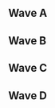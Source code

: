 {{DISPLAYTITLE:Function(1): Singles Pools}}{{SetGame|melee}}
{{tabs static
|name1=Overview
|link1=Function/1
|name2=Singles Pools
|link2=Function/1/Singles Pools
|name3=Singles Bracket
|link3=Function/1/Singles Bracket
|name4=Doubles Pools
|link4=Function/1/Doubles Pools
|name5=Doubles Bracket
|link5=Function/1/Doubles Bracket
|This=2
}}
==Wave A==
{{Box|start|padding=2em}}
==={{HiddenSort|A1}}===
{{GroupTableStart |Bracket A1|width=300px}}
{{GroupTableSlot|Wizzrobe|flag=us|win_m=2|lose_m=0|place=1|bg=up|go={{advance|Function/1/Singles Bracket#Winners Bracket}}}}
{{GroupTableSlot|HiFi|flag=us|win_m=2|lose_m=0|place=1|bg=up|go={{advance|Function/1/Singles Bracket#Winners Bracket}}}}
{{GroupTableSlot|Animal Companion|flag=us|win_m=2|lose_m=1|place=3|bg=stay|go={{advance|Function/1/Singles Bracket#Losers Bracket}}}}
{{GroupTableSlot|booty blast warrior|flag=us|win_m=2|lose_m=1|place=3|bg=stay|go={{advance|Function/1/Singles Bracket#Losers Bracket}}}}
{{GroupTableSlot|Winkledink|flag=us|win_m=2|lose_m=2|place=5|bg=down}}
{{GroupTableSlot|Absolome|flag=us|win_m=2|lose_m=2|place=5|bg=down}}
{{GroupTableSlot|Vasculinity|flag=us|win_m=0|lose_m=2|place=7|bg=down}}
{{GroupTableSlot|Dertdobber|flag=us|win_m=0|lose_m=2|place=7|bg=down}}
{{GroupTableSlot|Amarula|flag=us|win_m=0|lose_m=2|place=9|bg=down}}
{{GroupTableEnd}}
{{Box|break|padding=2em}}

==={{HiddenSort|A2}}===
{{GroupTableStart |Bracket A2|width=300px}}
{{GroupTableSlot|MrLz|flag=us|win_m=2|lose_m=0|place=1|bg=up|go={{advance|Function/1/Singles Bracket#Winners Bracket}}}}
{{GroupTableSlot|2KrunkVillain|flag=us|win_m=2|lose_m=0|place=1|bg=up|go={{advance|Function/1/Singles Bracket#Winners Bracket}}}}
{{GroupTableSlot|bearsfan092|flag=us|win_m=2|lose_m=1|place=3|bg=stay|go={{advance|Function/1/Singles Bracket#Losers Bracket}}}}
{{GroupTableSlot|Putin4ever|flag=us|win_m=2|lose_m=1|place=3|bg=stay|go={{advance|Function/1/Singles Bracket#Losers Bracket}}}}
{{GroupTableSlot|BroChill|flag=us|win_m=2|lose_m=2|place=5|bg=down}}
{{GroupTableSlot|Noided|flag=us|win_m=1|lose_m=2|place=5|bg=down}}
{{GroupTableSlot|PepperJack|flag=us|win_m=1|lose_m=2|place=7|bg=down}}
{{GroupTableSlot|Omega|flag=us|win_m=0|lose_m=2|place=7|bg=down}}
{{GroupTableSlot|SteakSauce|flag=us|win_m=0|lose_m=2|place=9|bg=down}}
{{GroupTableEnd}}
{{Box|break|padding=2em}}

==={{HiddenSort|A3}}===
{{GroupTableStart |Bracket A3|width=300px}}
{{GroupTableSlot|Gas$|flag=us|win_m=2|lose_m=0|place=1|bg=up|go={{advance|Function/1/Singles Bracket#Winners Bracket}}}}
{{GroupTableSlot|Krudo|flag=us|win_m=2|lose_m=0|place=1|bg=up|go={{advance|Function/1/Singles Bracket#Winners Bracket}}}}
{{GroupTableSlot|Jet|flag=us|win_m=2|lose_m=1|place=3|bg=stay|go={{advance|Function/1/Singles Bracket#Losers Bracket}}}}
{{GroupTableSlot|Pants|flag=us|win_m=2|lose_m=1|place=3|bg=stay|go={{advance|Function/1/Singles Bracket#Losers Bracket}}}}
{{GroupTableSlot|BigPlayRay|flag=us|win_m=2|lose_m=2|place=5|bg=down}}
{{GroupTableSlot|Dezno|flag=us|win_m=1|lose_m=2|place=5|bg=down}}
{{GroupTableSlot|Shuffla|flag=us|win_m=1|lose_m=2|place=7|bg=down}}
{{GroupTableSlot|MAXE|flag=us|win_m=0|lose_m=2|place=7|bg=down}}
{{GroupTableSlot|bag|flag=us|win_m=0|lose_m=2|place=9|bg=down}}
{{GroupTableEnd}}
{{Box|break|padding=2em}}

==={{HiddenSort|A4}}===
{{GroupTableStart |Bracket A4|width=300px}}
{{GroupTableSlot|XIF|flag=us|win_m=2|lose_m=0|place=1|bg=up|go={{advance|Function/1/Singles Bracket#Winners Bracket}}}}
{{GroupTableSlot|Envy|flag=us|win_m=2|lose_m=0|place=1|bg=up|go={{advance|Function/1/Singles Bracket#Winners Bracket}}}}
{{GroupTableSlot|Dog|flag=us|win_m=2|lose_m=1|place=3|bg=stay|go={{advance|Function/1/Singles Bracket#Losers Bracket}}}}
{{GroupTableSlot|Yeroc|flag=us|win_m=2|lose_m=1|place=3|bg=stay|go={{advance|Function/1/Singles Bracket#Losers Bracket}}}}
{{GroupTableSlot|RobinHood|flag=us|win_m=2|lose_m=2|place=5|bg=down}}
{{GroupTableSlot|Tyrø|flag=us|win_m=1|lose_m=2|place=5|bg=down}}
{{GroupTableSlot|slickRick|flag=us|win_m=1|lose_m=2|place=7|bg=down}}
{{GroupTableSlot|Optismo|flag=us|win_m=0|lose_m=2|place=7|bg=down}}
{{GroupTableSlot|beanhaüs|flag=us|win_m=0|lose_m=2|place=9|bg=down}}
{{GroupTableEnd}}
{{Box|end}}

==Wave B==
{{Box|start|padding=2em}}
==={{HiddenSort|B1}}===
{{GroupTableStart |Bracket B1|width=300px}}
{{GroupTableSlot|R2DLiu|flag=us|win_m=2|lose_m=0|place=1|bg=up|go={{advance|Function/1/Singles Bracket#Winners Bracket}}}}
{{GroupTableSlot|DAB|flag=us|win_m=2|lose_m=0|place=1|bg=up|go={{advance|Function/1/Singles Bracket#Winners Bracket}}}}
{{GroupTableSlot|RJW|flag=us|win_m=3|lose_m=1|place=3|bg=stay|go={{advance|Function/1/Singles Bracket#Losers Bracket}}}}
{{GroupTableSlot|TwistyTreats|flag=us|win_m=2|lose_m=1|place=3|bg=stay|go={{advance|Function/1/Singles Bracket#Losers Bracket}}}}
{{GroupTableSlot|Blook|flag=us|win_m=2|lose_m=2|place=5|bg=down}}
{{GroupTableSlot|Dandy|flag=|win_m=1|lose_m=2|place=5|bg=down}}
{{GroupTableSlot|Slips|flag=us|win_m=1|lose_m=2|place=7|bg=down}}
{{GroupTableSlot|tenpai!!|flag=us|win_m=1|lose_m=2|place=7|bg=down}}
{{GroupTableSlot|JiggyJ|flag=us|win_m=0|lose_m=2|place=9|bg=down}}
{{GroupTableSlot|HRCtypo|flag=us|win_m=0|lose_m=2|place=9|bg=down}}
{{GroupTableEnd}}
{{Box|break|padding=2em}}

==={{HiddenSort|B2}}===
{{GroupTableStart |Bracket B2|width=300px}}
{{GroupTableSlot|baka4moe|flag=us|win_m=2|lose_m=0|place=1|bg=up|go={{advance|Function/1/Singles Bracket#Winners Bracket}}}}
{{GroupTableSlot|Tubesssbm|flag=us|win_m=2|lose_m=0|place=1|bg=up|go={{advance|Function/1/Singles Bracket#Winners Bracket}}}}
{{GroupTableSlot|Jwilli|flag=us|win_m=2|lose_m=1|place=3|bg=stay|go={{advance|Function/1/Singles Bracket#Losers Bracket}}}}
{{GroupTableSlot|jarrod|flag=us|win_m=2|lose_m=1|place=3|bg=stay|go={{advance|Function/1/Singles Bracket#Losers Bracket}}}}
{{GroupTableSlot|Landry|flag=us|win_m=2|lose_m=2|place=5|bg=down}}
{{GroupTableSlot|Who?|flag=us|win_m=2|lose_m=2|place=5|bg=down}}
{{GroupTableSlot|Spilled Milk|flag=us|win_m=1|lose_m=2|place=7|bg=down}}
{{GroupTableSlot|What.|flag=us|win_m=1|lose_m=2|place=7|bg=down}}
{{GroupTableSlot|HeirHog|flag=us|win_m=0|lose_m=2|place=9|bg=down}}
{{GroupTableSlot|Ni-bo|flag=us|win_m=0|lose_m=2|place=9|bg=down}}
{{GroupTableEnd}}
{{Box|break|padding=2em}}

==={{HiddenSort|B3}}===
{{GroupTableStart |Bracket B3|width=300px}}
{{GroupTableSlot|KPAN|flag=us|win_m=2|lose_m=0|place=1|bg=up|go={{advance|Function/1/Singles Bracket#Winners Bracket}}}}
{{GroupTableSlot|Kip|flag=us|win_m=2|lose_m=0|place=1|bg=up|go={{advance|Function/1/Singles Bracket#Winners Bracket}}}}
{{GroupTableSlot|ZENT|flag=us|win_m=2|lose_m=1|place=3|bg=stay|go={{advance|Function/1/Singles Bracket#Losers Bracket}}}}
{{GroupTableSlot|Silver|flag=us|win_m=2|lose_m=1|place=3|bg=stay|go={{advance|Function/1/Singles Bracket#Losers Bracket}}}}
{{GroupTableSlot|MarVeL|flag=us|win_m=2|lose_m=2|place=5|bg=down}}
{{GroupTableSlot|Agent|flag=us|win_m=2|lose_m=2|place=5|bg=down}}
{{GroupTableSlot|rubber tubing|flag=us|win_m=1|lose_m=2|place=7|bg=down}}
{{GroupTableSlot|AlexIsStarving|flag=us|win_m=1|lose_m=2|place=7|bg=down}}
{{GroupTableSlot|RAN|flag=us|win_m=0|lose_m=2|place=9|bg=down}}
{{GroupTableSlot|ave|flag=us|win_m=0|lose_m=2|place=9|bg=down}}
{{GroupTableEnd}}
{{Box|break|padding=2em}}

==={{HiddenSort|B4}}===
{{GroupTableStart |Bracket B4|width=300px}}
{{GroupTableSlot|Gato|flag=us|win_m=2|lose_m=0|place=1|bg=up|go={{advance|Function/1/Singles Bracket#Winners Bracket}}}}
{{GroupTableSlot|Druggedfox|flag=us|win_m=2|lose_m=0|place=1|bg=up|go={{advance|Function/1/Singles Bracket#Winners Bracket}}}}
{{GroupTableSlot|BeefTip|flag=us|win_m=2|lose_m=1|place=3|bg=stay|go={{advance|Function/1/Singles Bracket#Losers Bracket}}}}
{{GroupTableSlot|GAwes|flag=us|win_m=2|lose_m=1|place=3|bg=stay|go={{advance|Function/1/Singles Bracket#Losers Bracket}}}}
{{GroupTableSlot|50k!|flag=us|win_m=2|lose_m=2|place=5|bg=down}}
{{GroupTableSlot|SDeems|flag=us|win_m=2|lose_m=2|place=5|bg=down}}
{{GroupTableSlot|Norcroc|flag=us|win_m=1|lose_m=2|place=7|bg=down}}
{{GroupTableSlot|cOral|flag=us|win_m=1|lose_m=2|place=7|bg=down}}
{{GroupTableSlot|PretzelGuy|flag=us|win_m=0|lose_m=2|place=9|bg=down}}
{{GroupTableSlot|Jaxsem|flag=us|win_m=0|lose_m=2|place=9|bg=down}}
{{GroupTableEnd}}
{{Box|end}}

==Wave C==
{{Box|start|padding=2em}}
==={{HiddenSort|C1}}===
{{GroupTableStart |Bracket C1|width=300px}}
{{GroupTableSlot|iluvcrispix|flag=us|win_m=2|lose_m=0|place=1|bg=up|go={{advance|Function/1/Singles Bracket#Winners Bracket}}}}
{{GroupTableSlot|Smashdaddy|flag=us|win_m=2|lose_m=0|place=1|bg=up|go={{advance|Function/1/Singles Bracket#Winners Bracket}}}}
{{GroupTableSlot|iKrager|flag=us|win_m=3|lose_m=1|place=3|bg=stay|go={{advance|Function/1/Singles Bracket#Losers Bracket}}}}
{{GroupTableSlot|Soap|flag=us|win_m=2|lose_m=1|place=3|bg=stay|go={{advance|Function/1/Singles Bracket#Losers Bracket}}}}
{{GroupTableSlot|Troy|flag=us|win_m=2|lose_m=2|place=5|bg=down}}
{{GroupTableSlot|Tal|flag=us|win_m=1|lose_m=2|place=5|bg=down}}
{{GroupTableSlot|Ice Age|flag=us|win_m=1|lose_m=2|place=7|bg=down}}
{{GroupTableSlot|GoHahn|flag=us|win_m=1|lose_m=2|place=7|bg=down}}
{{GroupTableSlot|Sampai|flag=us|win_m=0|lose_m=2|place=9|bg=down}}
{{GroupTableSlot|Comic|flag=us|win_m=0|lose_m=2|place=9|bg=down}}
{{GroupTableEnd}}
{{Box|break|padding=2em}}

==={{HiddenSort|C2}}===
{{GroupTableStart |Bracket C2|width=300px}}
{{GroupTableSlot|Greenmario|flag=us|win_m=2|lose_m=0|place=1|bg=up|go={{advance|Function/1/Singles Bracket#Winners Bracket}}}}
{{GroupTableSlot|Sharkz|flag=us|win_m=2|lose_m=0|place=1|bg=up|go={{advance|Function/1/Singles Bracket#Winners Bracket}}}}
{{GroupTableSlot|Dr. Payne|flag=us|win_m=2|lose_m=1|place=3|bg=stay|go={{advance|Function/1/Singles Bracket#Losers Bracket}}}}
{{GroupTableSlot|MrBeenReady|flag=us|win_m=2|lose_m=1|place=3|bg=stay|go={{advance|Function/1/Singles Bracket#Losers Bracket}}}}
{{GroupTableSlot|BBQ|flag=us|win_m=2|lose_m=2|place=5|bg=down}}
{{GroupTableSlot|Anuran|flag=us|win_m=2|lose_m=2|place=5|bg=down}}
{{GroupTableSlot|Luminites|flag=us|win_m=1|lose_m=2|place=7|bg=down}}
{{GroupTableSlot|Cruelty King|flag=us|win_m=1|lose_m=2|place=7|bg=down}}
{{GroupTableSlot|Afghans|flag=us|win_m=0|lose_m=2|place=9|bg=down}}
{{GroupTableSlot|Irminger|flag=us|win_m=0|lose_m=2|place=9|bg=down}}
{{GroupTableEnd}}
{{Box|break|padding=2em}}

==={{HiddenSort|C3}}===
{{GroupTableStart |Bracket C3|width=300px}}
{{GroupTableSlot|Type1|flag=us|win_m=2|lose_m=0|place=1|bg=up|go={{advance|Function/1/Singles Bracket#Winners Bracket}}}}
{{GroupTableSlot|Oaty|flag=us|win_m=2|lose_m=0|place=1|bg=up|go={{advance|Function/1/Singles Bracket#Winners Bracket}}}}
{{GroupTableSlot|YOld|flag=us|win_m=3|lose_m=1|place=3|bg=stay|go={{advance|Function/1/Singles Bracket#Losers Bracket}}}}
{{GroupTableSlot|Octopi Stirfry|flag=us|win_m=2|lose_m=1|place=3|bg=stay|go={{advance|Function/1/Singles Bracket#Losers Bracket}}}}
{{GroupTableSlot|Mage|flag=us|win_m=2|lose_m=2|place=5|bg=down}}
{{GroupTableSlot|Will Smith|flag=us|win_m=1|lose_m=2|place=5|bg=down}}
{{GroupTableSlot|Breezy|flag=us|win_m=1|lose_m=2|place=7|bg=down}}
{{GroupTableSlot|tenbutts|flag=us|win_m=1|lose_m=2|place=7|bg=down}}
{{GroupTableSlot|KingCons|flag=us|win_m=0|lose_m=2|place=9|bg=down}}
{{GroupTableSlot|Reeceboy|flag=us|win_m=0|lose_m=2|place=9|bg=down}}
{{GroupTableEnd}}
{{Box|break|padding=2em}}

==={{HiddenSort|C4}}===
{{GroupTableStart |Bracket C4|width=300px}}
{{GroupTableSlot|dashdancedan|flag=us|win_m=2|lose_m=0|place=1|bg=up|go={{advance|Function/1/Singles Bracket#Winners Bracket}}}}
{{GroupTableSlot|Colbol|flag=us|win_m=2|lose_m=0|place=1|bg=up|go={{advance|Function/1/Singles Bracket#Winners Bracket}}}}
{{GroupTableSlot|Ryko|flag=us|win_m=3|lose_m=1|place=3|bg=stay|go={{advance|Function/1/Singles Bracket#Losers Bracket}}}}
{{GroupTableSlot|StackDolla$|flag=us|win_m=2|lose_m=1|place=3|bg=stay|go={{advance|Function/1/Singles Bracket#Losers Bracket}}}}
{{GroupTableSlot|R.L. Shine|flag=us|win_m=2|lose_m=2|place=5|bg=down}}
{{GroupTableSlot|Ya Boi Choi|flag=us|win_m=2|lose_m=2|place=5|bg=down}}
{{GroupTableSlot|Skeletom|flag=us|win_m=1|lose_m=2|place=7|bg=down}}
{{GroupTableSlot|Een|flag=us|win_m=0|lose_m=2|place=7|bg=down}}
{{GroupTableSlot|Wills|flag=us|win_m=0|lose_m=2|place=9|bg=down}}
{{GroupTableSlot|ATG|flag=us|win_m=0|lose_m=2|place=9|bg=down}}
{{GroupTableEnd}}
{{Box|end}}

==Wave D==
{{Box|start|padding=2em}}
==={{HiddenSort|D1}}===
{{GroupTableStart |Bracket D1|width=300px}}
{{GroupTableSlot|Yort|flag=us|win_m=2|lose_m=0|place=1|bg=up|go={{advance|Function/1/Singles Bracket#Winners Bracket}}}}
{{GroupTableSlot|Slipnslide|flag=us|win_m=2|lose_m=0|place=1|bg=up|go={{advance|Function/1/Singles Bracket#Winners Bracket}}}}
{{GroupTableSlot|Regi|flag=us|win_m=2|lose_m=1|place=3|bg=stay|go={{advance|Function/1/Singles Bracket#Losers Bracket}}}}
{{GroupTableSlot|Dash|flag=us|win_m=2|lose_m=1|place=3|bg=stay|go={{advance|Function/1/Singles Bracket#Losers Bracket}}}}
{{GroupTableSlot|MOP|flag=us|win_m=2|lose_m=2|place=5|bg=down}}
{{GroupTableSlot|Othingar Fireblood|flag=us|win_m=2|lose_m=2|place=5|bg=down}}
{{GroupTableSlot|wafis|flag=us|win_m=1|lose_m=2|place=7|bg=down}}
{{GroupTableSlot|Breaks|flag=us|win_m=1|lose_m=2|place=7|bg=down}}
{{GroupTableSlot|Horbit|flag=us|win_m=0|lose_m=2|place=9|bg=down}}
{{GroupTableSlot|Bendy|flag=us|win_m=0|lose_m=2|place=9|bg=down}}
{{GroupTableEnd}}
{{Box|break|padding=2em}}

==={{HiddenSort|D2}}===
{{GroupTableStart |Bracket D2|width=300px}}
{{GroupTableSlot|Zasa|flag=us|win_m=2|lose_m=0|place=1|bg=up|go={{advance|Function/1/Singles Bracket#Winners Bracket}}}}
{{GroupTableSlot|Flamin Roy|flag=us|win_m=2|lose_m=0|place=1|bg=up|go={{advance|Function/1/Singles Bracket#Winners Bracket}}}}
{{GroupTableSlot|Pelipper|flag=us|win_m=2|lose_m=1|place=3|bg=stay|go={{advance|Function/1/Singles Bracket#Losers Bracket}}}}
{{GroupTableSlot|paintman|flag=us|win_m=2|lose_m=1|place=3|bg=stay|go={{advance|Function/1/Singles Bracket#Losers Bracket}}}}
{{GroupTableSlot|Bottle|flag=us|win_m=2|lose_m=2|place=5|bg=down}}
{{GroupTableSlot|Slival|flag=us|win_m=2|lose_m=2|place=5|bg=down}}
{{GroupTableSlot|Gilgadu|flag=us|win_m=1|lose_m=2|place=7|bg=down}}
{{GroupTableSlot|Cardd|flag=us|win_m=1|lose_m=2|place=7|bg=down}}
{{GroupTableSlot|Sneazi|flag=us|win_m=0|lose_m=2|place=9|bg=down}}
{{GroupTableSlot|TheBetrayedPrince|flag=us|win_m=0|lose_m=2|place=9|bg=down}}
{{GroupTableEnd}}
{{Box|break|padding=2em}}

==={{HiddenSort|D3}}===
{{GroupTableStart |Bracket D3|width=300px}}
{{GroupTableSlot|$mike|flag=us|win_m=2|lose_m=0|place=1|bg=up|go={{advance|Function/1/Singles Bracket#Winners Bracket}}}}
{{GroupTableSlot|CAUP|flag=us|win_m=2|lose_m=0|place=1|bg=up|go={{advance|Function/1/Singles Bracket#Winners Bracket}}}}
{{GroupTableSlot|Focus|flag=us|win_m=3|lose_m=1|place=3|bg=stay|go={{advance|Function/1/Singles Bracket#Losers Bracket}}}}
{{GroupTableSlot|Smokin' Penelope|flag=us|win_m=3|lose_m=1|place=3|bg=stay|go={{advance|Function/1/Singles Bracket#Losers Bracket}}}}
{{GroupTableSlot|Keenan|flag=us|win_m=1|lose_m=2|place=5|bg=down}}
{{GroupTableSlot|McNuggets|flag=us|win_m=1|lose_m=2|place=5|bg=down}}
{{GroupTableSlot|Yoda|flag=us|win_m=1|lose_m=2|place=7|bg=down}}
{{GroupTableSlot|Lucas|flag=us|win_m=1|lose_m=2|place=7|bg=down}}
{{GroupTableSlot|Legoplush|flag=us|win_m=0|lose_m=2|place=9|bg=down}}
{{GroupTableSlot|Sonicfangs|flag=us|win_m=0|lose_m=2|place=9|bg=down}}
{{GroupTableEnd}}
{{Box|break|padding=2em}}

==={{HiddenSort|D4}}===
{{GroupTableStart |Bracket D4|width=300px}}
{{GroupTableSlot|Sprankles|flag=us|win_m=2|lose_m=0|place=1|bg=up|go={{advance|Function/1/Singles Bracket#Winners Bracket}}}}
{{GroupTableSlot|mouse shampoo|flag=us|win_m=2|lose_m=0|place=1|bg=up|go={{advance|Function/1/Singles Bracket#Winners Bracket}}}}
{{GroupTableSlot|Sweaters|flag=us|win_m=3|lose_m=1|place=3|bg=stay|go={{advance|Function/1/Singles Bracket#Losers Bracket}}}}
{{GroupTableSlot|Chaddd|flag=us|win_m=2|lose_m=1|place=3|bg=stay|go={{advance|Function/1/Singles Bracket#Losers Bracket}}}}
{{GroupTableSlot|Siege|flag=us|win_m=2|lose_m=2|place=5|bg=down}}
{{GroupTableSlot|NTA|flag=us|win_m=1|lose_m=2|place=5|bg=down}}
{{GroupTableSlot|Deviance|flag=us|win_m=1|lose_m=2|place=7|bg=down}}
{{GroupTableSlot|Jacket|flag=us|win_m=1|lose_m=2|place=7|bg=down}}
{{GroupTableSlot|Drew|flag=|win_m=0|lose_m=2|place=9|bg=down}}
{{GroupTableSlot|Thad|flag=us|win_m=0|lose_m=2|place=9|bg=down}}
{{GroupTableEnd}}
{{Box|end}}
